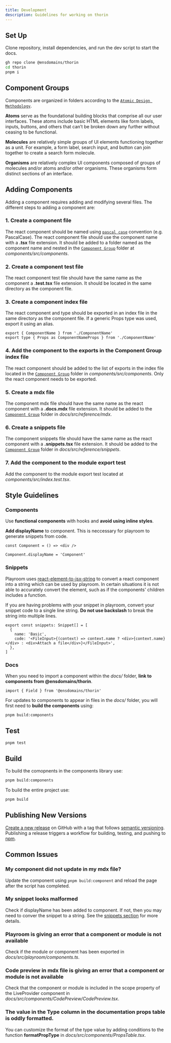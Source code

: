 ```yaml
---
title: Development
description: Guidelines for working on thorin
---
```


## Set Up

Clone repository, install dependencies, and run the dev script to start the docs.

```bash
gh repo clone @ensdomains/thorin
cd thorin
pnpm i
```

## Component Groups

Components are organized in folders according to the [`Atomic Design Methodology`](https://atomicdesign.bradfrost.com/chapter-2/).

**Atoms** serve as the foundational building blocks that comprise all our user interfaces. These atoms include basic HTML elements like form labels, inputs, buttons, and others that can’t be broken down any further without ceasing to be functional.

**Molecules** are relatively simple groups of UI elements functioning together as a unit. For example, a form label, search input, and button can join together to create a search form molecule.

**Organisms** are relatively complex UI components composed of groups of molecules and/or atoms and/or other organisms. These organisms form distinct sections of an interface.

## Adding Components

Adding a component requires adding and modifying several files. The different steps to adding a component are:

### 1. Create a component file

The react component should be named using [`pascal case`](https://techterms.com/definition/pascalcase) convention (e.g. PascalCase). The react component file should use the component name with a **.tsx** file extension. It should be added to a folder named as the component name and nested in the [`Component Group`](#component-groups) folder at _components/src/components_.

### 2. Create a component test file

The react component test file should have the same name as the component a **.test.tsx** file extension. It should be located in the same directory as the component file.

### 3. Create a component index file

The react component and type should be exported in an index file in the same directory as the component file. If a generic Props type was used, export it using an alias.

```tsx
export { ComponentName } from './ComponentName'
export type { Props as ComponentNameProps } from './ComponentName'
```

### 4. Add the component to the exports in the Component Group index file

The react component should be added to the list of exports in the index file located in the [`Component Group`](#component-groups) folder in _components/src/components_. Only the react component needs to be exported.

### 5. Create a mdx file

The component mdx file should have the same name as the react component with a **.docs.mdx** file extension. It should be added to the [`Component Group`](#component-groups) folder in _docs/src/reference/mdx_.

### 6. Create a snippets file

The component snippets file should have the same name as the react component with a **.snippets.tsx** file extension. It should be added to the [`Component Group`](#component-groups) folder in _docs/src/reference/snippets_.

### 7. Add the component to the module export test

Add the component to the module export test located at _components/src/index.test.tsx_.

## Style Guidelines

### Components

Use **functional components** with hooks and **avoid using inline styles**.

**Add displayName** to component. This is neccessary for playroom to generate snippets from code.

```tsx
const Component = () => <div />

Component.displayName = 'Component'
```

### Snippets

Playroom uses [react-element-to-jsx-string](https://www.npmjs.com/package/react-element-to-jsx-string) to convert a react component into a string which can be used by playroom. In certain situations it is not able to accurately convert the element, such as if the components' children includes a function.

If you are having problems with your snippet in playroom, convert your snippet code to a single line string. **Do not use backslash** to break the string into multiple lines.

```tsx
export const snippets: Snippet[] = [
  {
    name: 'Basic',
    code: '<FileInput>{(context) => context.name ? <div>{context.name}</div> : <div>Attach a file</div>}</FileInput>',
  },
]
```

### Docs

When you need to import a component within the _docs/_ folder, **link to components from @ensdomains/thorin**.

```
import { Field } from '@ensdomains/thorin'
```

For updates to components to appear in files in the _docs/_ folder, you will first need to **build the components** using:

```bash
pnpm build:components
```

## Test

```bash
pnpm test
```

## Build

To build the comopnents in the components library use:

```bash
pnpm build:components
```

To build the entire project use:

```bash
pnpm build
```

## Publishing New Versions

[Create a new release](https://github.com/ensdomains/thorin/releases/new) on GitHub with a tag that follows [semantic versioning](https://semver.org/). Publishing a release triggers a workflow for building, testing, and pushing to [npm](https://www.npmjs.com/package/@ensdomains/thorin).

## Common Issues

### My component did not update in my mdx file?

Update the component using `pnpm build:component` and reload the page after the script has completed.

### My snippet looks malformed

Check if displayName has been added to component. If not, then you may need to conver the snippet to a string. See the [snippets section](#snippets) for more details.

### Playroom is giving an error that a component or module is not available

Check if the module or component has been exported in _docs/src/playroom/components.ts_.

### Code preview in mdx file is giving an error that a component or module is not available

Check that the component or module is included in the scope property of the LiveProvider component in _docs/src/components/CodePreview/CodePreview.tsx_.

### The value in the Type column in the documentation props table is oddly formatted.

You can customize the format of the type value by adding conditions to the function **formatPropType** in _docs/src/components/PropsTable.tsx_.
